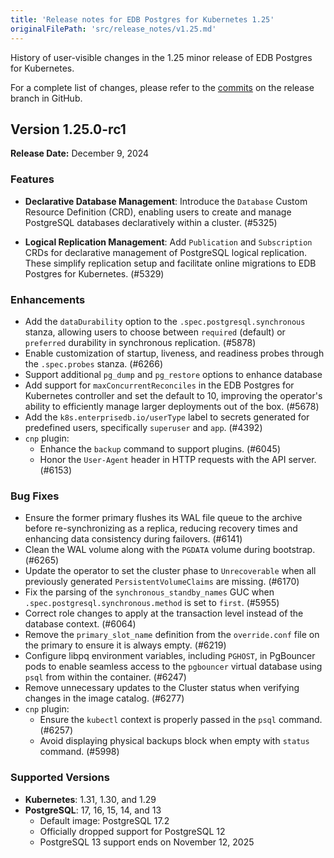 ```yaml
---
title: 'Release notes for EDB Postgres for Kubernetes 1.25'
originalFilePath: 'src/release_notes/v1.25.md'
---
```


History of user-visible changes in the 1.25 minor release of EDB Postgres for Kubernetes.

For a complete list of changes, please refer to the
[commits](https://github.com/EnterpriseDB/cloud-native-postgres/commits/release-1.25)
on the release branch in GitHub.

## Version 1.25.0-rc1

**Release Date:** December 9, 2024

### Features

-   **Declarative Database Management**: Introduce the `Database` Custom Resource
    Definition (CRD), enabling users to create and manage PostgreSQL databases
    declaratively within a cluster. (#5325)

-   **Logical Replication Management**: Add `Publication` and `Subscription` CRDs
    for declarative management of PostgreSQL logical replication. These simplify
    replication setup and facilitate online migrations to EDB Postgres for Kubernetes. (#5329)

### Enhancements

-   Add the `dataDurability` option to the `.spec.postgresql.synchronous` stanza,
    allowing users to choose between `required` (default) or `preferred`
    durability in synchronous replication. (#5878)
-   Enable customization of startup, liveness, and readiness probes through the
    `.spec.probes` stanza. (#6266)
-   Support additional `pg_dump` and `pg_restore` options to enhance database
-   Add support for `maxConcurrentReconciles` in the EDB Postgres for Kubernetes controller and
    set the default to 10, improving the operator's ability to efficiently manage
    larger deployments out of the box. (#5678)
-   Add the `k8s.enterprisedb.io/userType` label to secrets generated for predefined users,
    specifically `superuser` and `app`. (#4392)
-   `cnp` plugin:
    -   Enhance the `backup` command to support plugins. (#6045)
    -   Honor the `User-Agent` header in HTTP requests with the API server. (#6153)

### Bug Fixes

-   Ensure the former primary flushes its WAL file queue to the archive before
    re-synchronizing as a replica, reducing recovery times and enhancing data
    consistency during failovers. (#6141)
-   Clean the WAL volume along with the `PGDATA` volume during bootstrap. (#6265)
-   Update the operator to set the cluster phase to `Unrecoverable` when
    all previously generated `PersistentVolumeClaims` are missing. (#6170)
-   Fix the parsing of the `synchronous_standby_names` GUC when
    `.spec.postgresql.synchronous.method` is set to `first`. (#5955)
-   Correct role changes to apply at the transaction level instead of the
    database context. (#6064)
-   Remove the `primary_slot_name` definition from the `override.conf` file on
    the primary to ensure it is always empty. (#6219)
-   Configure libpq environment variables, including `PGHOST`, in PgBouncer pods
    to enable seamless access to the `pgbouncer` virtual database using `psql`
    from within the container. (#6247)
-   Remove unnecessary updates to the Cluster status when verifying changes in
    the image catalog. (#6277)
-   `cnp` plugin:
    -   Ensure the `kubectl` context is properly passed in the `psql` command. (#6257)
    -   Avoid displaying physical backups block when empty with `status` command. (#5998)

### Supported Versions

-   **Kubernetes**: 1.31, 1.30, and 1.29
-   **PostgreSQL**: 17, 16, 15, 14, and 13
    -   Default image: PostgreSQL 17.2
    -   Officially dropped support for PostgreSQL 12
    -   PostgreSQL 13 support ends on November 12, 2025
